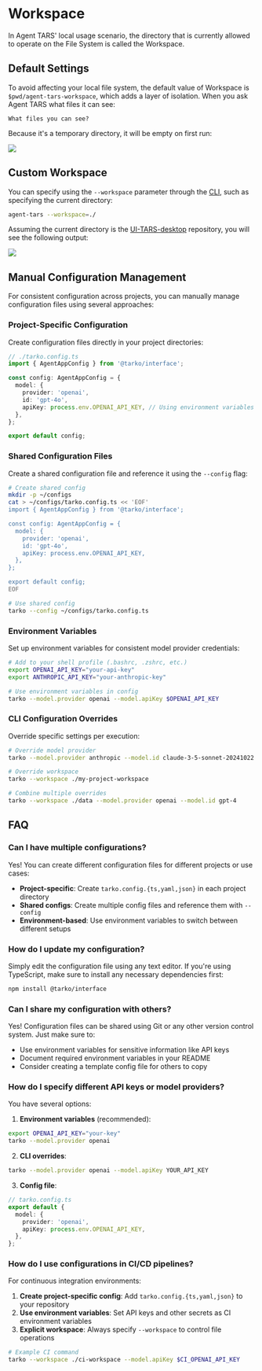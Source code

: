 
# Workspace

In Agent TARS' local usage scenario, the directory that is currently allowed to operate on the File System is called the Workspace.

## Default Settings

To avoid affecting your local file system, the default value of Workspace is `$pwd/agent-tars-workspace`, which adds a layer of isolation. When you ask Agent TARS what files it can see:

```text
What files you can see?
```

Because it's a temporary directory, it will be empty on first run:

![](/list-files.png)


## Custom Workspace

You can specify using the `--workspace` parameter through the [CLI](./cli.mdx), such as specifying the current directory:

```bash
agent-tars --workspace=./
```

Assuming the current directory is the [UI-TARS-desktop](https://github.com/bytedance/UI-TARS-desktop) repository, you will see the following output:

![](/list-files-custom-workspace.png)


## Manual Configuration Management

For consistent configuration across projects, you can manually manage configuration files using several approaches:

### Project-Specific Configuration

Create configuration files directly in your project directories:

```typescript
// ./tarko.config.ts
import { AgentAppConfig } from '@tarko/interface';

const config: AgentAppConfig = {
  model: {
    provider: 'openai',
    id: 'gpt-4o',
    apiKey: process.env.OPENAI_API_KEY, // Using environment variables is recommended
  },
};

export default config;
```

### Shared Configuration Files

Create a shared configuration file and reference it using the `--config` flag:

```bash
# Create shared config
mkdir -p ~/configs
cat > ~/configs/tarko.config.ts << 'EOF'
import { AgentAppConfig } from '@tarko/interface';

const config: AgentAppConfig = {
  model: {
    provider: 'openai',
    id: 'gpt-4o',
    apiKey: process.env.OPENAI_API_KEY,
  },
};

export default config;
EOF

# Use shared config
tarko --config ~/configs/tarko.config.ts
```

### Environment Variables

Set up environment variables for consistent model provider credentials:

```bash
# Add to your shell profile (.bashrc, .zshrc, etc.)
export OPENAI_API_KEY="your-api-key"
export ANTHROPIC_API_KEY="your-anthropic-key"

# Use environment variables in config
tarko --model.provider openai --model.apiKey $OPENAI_API_KEY
```

### CLI Configuration Overrides

Override specific settings per execution:

```bash
# Override model provider
tarko --model.provider anthropic --model.id claude-3-5-sonnet-20241022

# Override workspace
tarko --workspace ./my-project-workspace

# Combine multiple overrides
tarko --workspace ./data --model.provider openai --model.id gpt-4
```

## FAQ

### Can I have multiple configurations?

Yes! You can create different configuration files for different projects or use cases:

- **Project-specific**: Create `tarko.config.{ts,yaml,json}` in each project directory
- **Shared configs**: Create multiple config files and reference them with `--config`
- **Environment-based**: Use environment variables to switch between different setups

### How do I update my configuration?

Simply edit the configuration file using any text editor. If you're using TypeScript, make sure to install any necessary dependencies first:

```bash
npm install @tarko/interface
```

### Can I share my configuration with others?

Yes! Configuration files can be shared using Git or any other version control system. Just make sure to:

- Use environment variables for sensitive information like API keys
- Document required environment variables in your README
- Consider creating a template config file for others to copy

### How do I specify different API keys or model providers?

You have several options:

1. **Environment variables** (recommended):
```bash
export OPENAI_API_KEY="your-key"
tarko --model.provider openai
```

2. **CLI overrides**:
```bash
tarko --model.provider openai --model.apiKey YOUR_API_KEY
```

3. **Config file**:
```typescript
// tarko.config.ts
export default {
  model: {
    provider: 'openai',
    apiKey: process.env.OPENAI_API_KEY,
  },
};
```

### How do I use configurations in CI/CD pipelines?

For continuous integration environments:

1. **Create project-specific config**: Add `tarko.config.{ts,yaml,json}` to your repository
2. **Use environment variables**: Set API keys and other secrets as CI environment variables
3. **Explicit workspace**: Always specify `--workspace` to control file operations

```bash
# Example CI command
tarko --workspace ./ci-workspace --model.apiKey $CI_OPENAI_API_KEY
```
